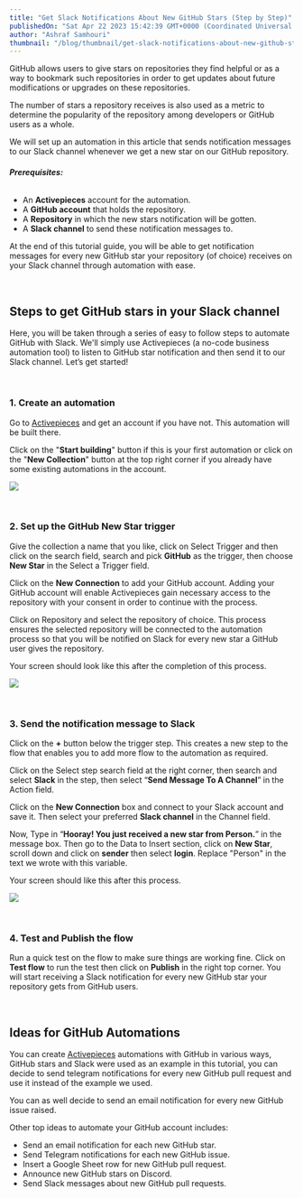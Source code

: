 ```yaml
---
title: "Get Slack Notifications About New GitHub Stars (Step by Step)"
publishedOn: "Sat Apr 22 2023 15:42:39 GMT+0000 (Coordinated Universal Time)"
author: "Ashraf Samhouri"
thumbnail: "/blog/thumbnail/get-slack-notifications-about-new-github-stars-step-by-step.png"
---
```


GitHub allows users to give stars on repositories they find helpful or as a way to bookmark such repositories in order to get updates about future modifications or upgrades on these repositories.

The number of stars a repository receives is also used as a metric to determine the popularity of the repository among developers or GitHub users as a whole.

We will set up an automation in this article that sends notification messages to our Slack channel whenever we get a new star on our GitHub repository.

###### **Prerequisites:**

*   An **Activepieces** account for the automation. 
*   A **GitHub account** that holds the repository.
*   A **Repository** in which the new stars notification will be gotten.
*   A **Slack channel** to send these notification messages to.

At the end of this tutorial guide, you will be able to get notification messages for every new GitHub star your repository (of choice) receives on your Slack channel through automation with ease.

‍

**Steps to get GitHub stars in your Slack channel**
---------------------------------------------------

Here, you will be taken through a series of easy to follow steps to automate GitHub with Slack. We'll simply use Activepieces (a no-code business automation tool) to listen to GitHub star notification and then send it to our Slack channel. Let’s get started!

‍

### **1\. Create an automation**

Go to [Activepieces](https://cloud.activepieces.com/sign-up) and get an account if you have not. This automation will be built there.‍

Click on the "**Start building**" button if this is your first automation or click on the "**New Collection**" button at the top right corner if you already have some existing automations in the account.

![](https://uploads-ssl.webflow.com/62c21c5254de25f99c48bdfe/642d818f2ad6a45421b3a715_-86CsOBVgnobNZj92RSDSbR5P_E3-rwgLiNAmWyUtIi3MS1u9agZi3kTWMBD4VJH6XXxJPAWyiPToB6cipI7sBN53xL6h8IazY9xqjCqaEc2xE39OkwTo7v30oMnfR0cpluV3oxFyNsHFZEXga8LkfI.png)

‍

### **2\. Set up the GitHub New Star trigger**

Give the collection a name that you like, click on Select Trigger and then click on the search field, search and pick **GitHub** as the trigger, then choose **New Star** in the Select a Trigger field. 

Click on the **New Connection** to add your GitHub account. Adding your GitHub account will enable Activepieces gain necessary access to the repository with your consent in order to continue with the process.

Click on Repository and select the repository of choice. This process ensures the selected repository will be connected to the automation process so that you will be notified on Slack for every new star a GitHub user gives the repository.

Your screen should look like this after the completion of this process.

![](https://uploads-ssl.webflow.com/62c21c5254de25f99c48bdfe/642d81909cdebe54492e9059_bFs1eLa7G7vYl7VXfAYgUTD-y5WAZ-jE2IRFH-5ECY35x9IStE2ywx4M9CoyEFa79ojQfqycdnAZIF--b97HJiu4-zh8dHQdL1eY8XrMqzdvttzfMokEZETclYu_ajZRdryx3V31zkY74zuC5opW7V0.png)

‍

### **3\. Send the notification message to Slack**

Click on the **+** button below the trigger step. This creates a new step to the flow that enables you to add more flow to the automation as required.

Click on the Select step search field at the right corner, then search and select **Slack** in the step, then select “**Send Message To A Channel**” in the Action field.

Click on the **New Connection** box and connect to your Slack account and save it. Then select your preferred **Slack channel** in the Channel field.

Now, Type in “**Hooray! You just received a new star from Person.**” in the message box. Then go to the Data to Insert section, click on **New Star**, scroll down and click on **sender** then select **login**. Replace "Person" in the text we wrote with this variable.  

Your screen should like this after this process.

![](https://uploads-ssl.webflow.com/62c21c5254de25f99c48bdfe/642d81904b521e5c1409d53c_g47lypWz2P-GufvtqH6O0u_-Q3ObT5hPnR4TopGHlCRMxYAmF2RvssOIAtF1CeYt9lAK5LdPbHpr7CXNZR1is0-Op37bDDFGLeQX2VtIXL-5VSHc9vXFXy67nCbInxOdwtXmNZ58921gM0gwhS2MdXo.png)

‍

### **4\. Test and Publish the flow**

Run a quick test on the flow to make sure things are working fine. Click on **Test flow** to run the test then click on **Publish** in the right top corner. You will start receiving a Slack notification for every new GitHub star your repository gets from GitHub users.

‍

**Ideas for GitHub Automations**
--------------------------------

You can create [Activepieces](https://cloud.activepieces.com/sign-up) automations with GitHub in various ways, GitHub stars and Slack were used as an example in this tutorial, you can decide to send telegram notifications for every new GitHub pull request and use it instead of the example we used.

You can as well decide to send an email notification for every new GitHub issue raised.

Other top ideas to automate your GitHub account includes:

*   Send an email notification for each new GitHub star.
*   Send Telegram notifications for each new GitHub issue.
*   Insert a Google Sheet row for new GitHub pull request.
*   Announce new GitHub stars on Discord.
*   Send Slack messages about new GitHub pull requests.

‍

